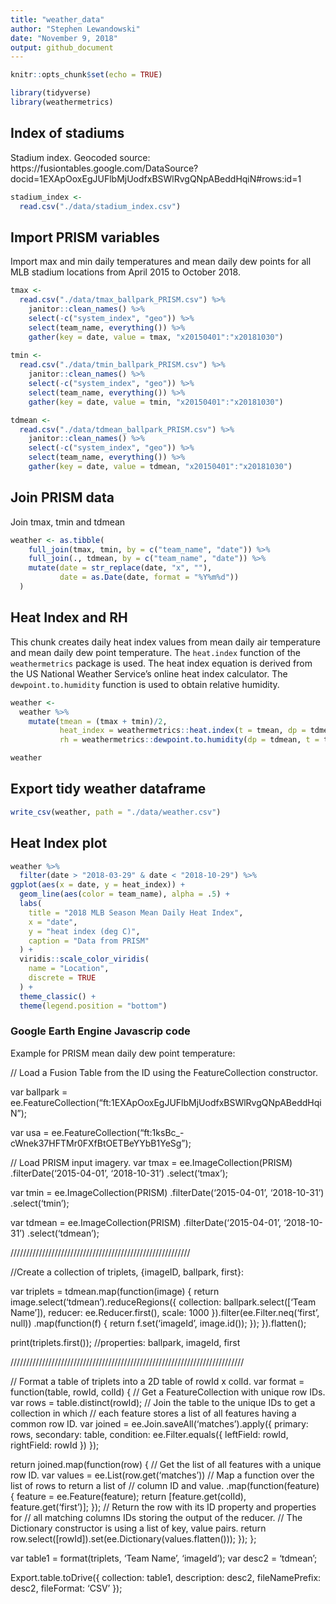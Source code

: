```yaml
---
title: "weather_data"
author: "Stephen Lewandowski"
date: "November 9, 2018"
output: github_document
---
```


```r
knitr::opts_chunk$set(echo = TRUE)

library(tidyverse)
library(weathermetrics)
```

## Index of stadiums

Stadium index.
Geocoded source: https://fusiontables.google.com/DataSource?docid=1EXApOoxEgJUFlbMjUodfxBSWlRvgQNpABeddHqiN#rows:id=1


```r
stadium_index <-
  read.csv("./data/stadium_index.csv")
```

## Import PRISM variables
Import max and min daily temperatures and mean daily dew points for all MLB stadium locations from April 2015 to October 2018.

```r

tmax <-
  read.csv("./data/tmax_ballpark_PRISM.csv") %>% 
    janitor::clean_names() %>% 
    select(-c("system_index", "geo")) %>% 
    select(team_name, everything()) %>% 
    gather(key = date, value = tmax, "x20150401":"x20181030")
  
tmin <-
  read.csv("./data/tmin_ballpark_PRISM.csv") %>% 
    janitor::clean_names() %>% 
    select(-c("system_index", "geo")) %>% 
    select(team_name, everything()) %>% 
    gather(key = date, value = tmin, "x20150401":"x20181030")

tdmean <-
  read.csv("./data/tdmean_ballpark_PRISM.csv") %>% 
    janitor::clean_names() %>% 
    select(-c("system_index", "geo")) %>% 
    select(team_name, everything()) %>% 
    gather(key = date, value = tdmean, "x20150401":"x20181030")

```

## Join PRISM data
Join tmax, tmin and tdmean

```r

weather <- as.tibble(
    full_join(tmax, tmin, by = c("team_name", "date")) %>% 
    full_join(., tdmean, by = c("team_name", "date")) %>% 
    mutate(date = str_replace(date, "x", ""),
           date = as.Date(date, format = "%Y%m%d"))
  )

```

## Heat Index and RH

This chunk creates daily heat index values from mean daily air temperature and mean daily dew point temperature. The `heat.index` function of the `weathermetrics` package is used. The heat index equation is derived from the US National Weather Service's online heat index calculator. The `dewpoint.to.humidity` function is used to obtain relative humidity.

```r
weather <-
  weather %>% 
    mutate(tmean = (tmax + tmin)/2,
           heat_index = weathermetrics::heat.index(t = tmean, dp = tdmean, temperature.metric = "celsius", output.metric = "celsius", round = 2),
           rh = weathermetrics::dewpoint.to.humidity(dp = tdmean, t = tmean, temperature.metric = "celsius"))

weather
```

## Export tidy weather dataframe

```r
write_csv(weather, path = "./data/weather.csv")
```


## Heat Index plot
```r
weather %>%
  filter(date > "2018-03-29" & date < "2018-10-29") %>% 
ggplot(aes(x = date, y = heat_index)) + 
  geom_line(aes(color = team_name), alpha = .5) + 
  labs(
    title = "2018 MLB Season Mean Daily Heat Index",
    x = "date",
    y = "heat index (deg C)",
    caption = "Data from PRISM"
  ) + 
  viridis::scale_color_viridis(
    name = "Location", 
    discrete = TRUE
  ) + 
  theme_classic() + 
  theme(legend.position = "bottom")
```







### Google Earth Engine Javascrip code

Example for PRISM mean daily dew point temperature:

// Load a Fusion Table from the ID using the FeatureCollection constructor.

var ballpark = ee.FeatureCollection("ft:1EXApOoxEgJUFlbMjUodfxBSWlRvgQNpABeddHqiN"); 
 
var usa = ee.FeatureCollection("ft:1ksBc_-cWnek37HFTMr0FXfBtOETBeYYbB1YeSg");
   
// Load PRISM input imagery.
var tmax = ee.ImageCollection(PRISM)
.filterDate('2015-04-01', '2018-10-31')
.select('tmax');


var tmin = ee.ImageCollection(PRISM)
.filterDate('2015-04-01', '2018-10-31')
.select('tmin');


var tdmean = ee.ImageCollection(PRISM)
.filterDate('2015-04-01', '2018-10-31')
.select('tdmean');


/////////////////////////////////////////////////////////

//Create a collection of triplets, {imageID, ballpark, first}:

var triplets = tdmean.map(function(image) {
  return image.select('tdmean').reduceRegions({
    collection: ballpark.select(['Team Name']), 
    reducer: ee.Reducer.first(), 
    scale: 1000
  }).filter(ee.Filter.neq('first', null))
    .map(function(f) { 
      return f.set('imageId', image.id());
    });
}).flatten();

print(triplets.first());  //properties: ballpark, imageId, first

//////////////////////////////////////////////////////////////////////////

// Format a table of triplets into a 2D table of rowId x colId.
var format = function(table, rowId, colId) {
  // Get a FeatureCollection with unique row IDs.
  var rows = table.distinct(rowId);
  // Join the table to the unique IDs to get a collection in which
  // each feature stores a list of all features having a common row ID. 
  var joined = ee.Join.saveAll('matches').apply({
    primary: rows, 
    secondary: table, 
    condition: ee.Filter.equals({
      leftField: rowId, 
      rightField: rowId
    })
  });

  return joined.map(function(row) {
      // Get the list of all features with a unique row ID.
      var values = ee.List(row.get('matches'))
        // Map a function over the list of rows to return a list of
        // column ID and value.
        .map(function(feature) {
          feature = ee.Feature(feature);
          return [feature.get(colId), feature.get('first')];
        });
      // Return the row with its ID property and properties for
      // all matching columns IDs storing the output of the reducer.
      // The Dictionary constructor is using a list of key, value pairs.
      return row.select([rowId]).set(ee.Dictionary(values.flatten()));
    });
};


var table1 = format(triplets, 'Team Name', 'imageId');
var desc2 = 'tdmean';

Export.table.toDrive({
  collection: table1,
  description: desc2, 
  fileNamePrefix: desc2,
  fileFormat: 'CSV'
});
